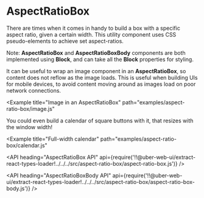 <!--
Copyright (c) 2018-2019 Uber Technologies, Inc.

This source code is licensed under the MIT license found in the
LICENSE file in the root directory of this source tree.
-->





# AspectRatioBox

There are times when it comes in handy to build a box with a specific aspect ratio, given a certain width. This utility component uses CSS pseudo-elements to achieve set aspect-ratios.

Note: **AspectRatioBox** and **AspectRatioBoxBody** components are both implemented using **Block**, and can take all the **Block** properties for styling.

<Example title="Basic usage" path="examples/aspect-ratio-box/basic.js">
  <AspectRatioBoxBasic />
</Example>

It can be useful to wrap an image component in an **AspectRatioBox**, so content does not reflow as the image loads. This is useful when building UIs for mobile devices, to avoid content moving around as images load on poor network connections.

<Example
  title="Image in an AspectRatioBox"
  path="examples/aspect-ratio-box/image.js"
>
  <AspectRatioBoxImage />
</Example>

You could even build a calendar of square buttons with it, that resizes with the window width!

<Example
  title="Full-width calendar"
  path="examples/aspect-ratio-box/calendar.js"
>
  <AspectRatioBoxCalendar />
</Example>

<API
  heading="AspectRatioBox API"
  api={require('!!@uber-web-ui/extract-react-types-loader!../../../src/aspect-ratio-box/aspect-ratio-box.js')}
/>

<API
  heading="AspectRatioBoxBody API"
  api={require('!!@uber-web-ui/extract-react-types-loader!../../../src/aspect-ratio-box/aspect-ratio-box-body.js')}
/>
